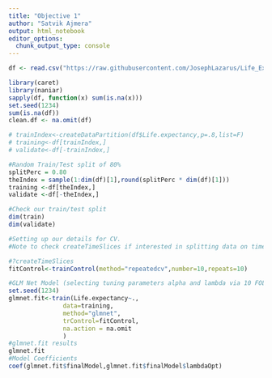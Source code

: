 ```yaml
---
title: "Objective 1"
author: "Satvik Ajmera"
output: html_notebook
editor_options: 
  chunk_output_type: console
---
```

```r
df <- read.csv("https://raw.githubusercontent.com/JosephLazarus/Life_Expectancy/main/Data_Folder/clean_scaled.csv", header = TRUE, fileEncoding="UTF-8-BOM")
```

```r
library(caret)
library(naniar)
sapply(df, function(x) sum(is.na(x)))
set.seed(1234)
sum(is.na(df)) 
clean.df <- na.omit(df) 

# trainIndex<-createDataPartition(df$Life.expectancy,p=.8,list=F)
# training<-df[trainIndex,]
# validate<-df[-trainIndex,]

#Random Train/Test split of 80%
splitPerc = 0.80
theIndex = sample(1:dim(df)[1],round(splitPerc * dim(df)[1]))
training <-df[theIndex,]
validate <-df[-theIndex,]

#Check our train/test split
dim(train)
dim(validate)

#Setting up our details for CV. 
#Note to check createTimeSlices if interested in splitting data on time

#?createTimeSlices
fitControl<-trainControl(method="repeatedcv",number=10,repeats=10)

#GLM Net Model (selecting tuning parameters alpha and lambda via 10 FOLD CV)
set.seed(1234)
glmnet.fit<-train(Life.expectancy~.,
               data=training,
               method="glmnet",
               trControl=fitControl,
               na.action = na.omit
               )
#glmnet.fit results
glmnet.fit
#Model Coefficients
coef(glmnet.fit$finalModel,glmnet.fit$finalModel$lambdaOpt)
```


```r

```





